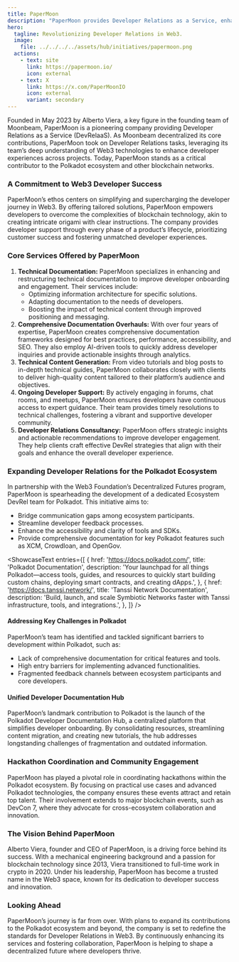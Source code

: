 ```yaml
---
title: PaperMoon
description: "PaperMoon provides Developer Relations as a Service, enhancing developer experiences in Web3 with tailored support, documentation, and technical solutions."
hero:
  tagline: Revolutionizing Developer Relations in Web3.
  image: 
    file: ../../../../assets/hub/initiatives/papermoon.png
  actions:
    - text: site
      link: https://papermoon.io/
      icon: external
    - text: X
      link: https://x.com/PaperMoonIO
      icon: external
      variant: secondary
---
```



Founded in May 2023 by Alberto Viera, a key figure in the founding team of Moonbeam, PaperMoon is a pioneering company providing Developer Relations as a Service (DevRelaaS). 
As Moonbeam decentralized its core contributions, PaperMoon took on Developer Relations tasks, leveraging its team’s deep understanding of Web3 technologies to enhance developer experiences across projects. Today, PaperMoon stands as a critical contributor to the Polkadot ecosystem and other blockchain networks.

### A Commitment to Web3 Developer Success
PaperMoon’s ethos centers on simplifying and supercharging the developer journey in Web3. By offering tailored solutions, PaperMoon empowers developers to overcome the complexities of blockchain technology, akin to creating intricate origami with clear instructions. The company provides developer support through every phase of a product’s lifecycle, prioritizing customer success and fostering unmatched developer experiences.

### Core Services Offered by PaperMoon
1. **Technical Documentation:** PaperMoon specializes in enhancing and restructuring technical documentation to improve developer onboarding and engagement. Their services include:
   - Optimizing information architecture for specific solutions.
   - Adapting documentation to the needs of developers.
   - Boosting the impact of technical content through improved positioning and messaging.
2. **Comprehensive Documentation Overhauls:** With over four years of expertise, PaperMoon creates comprehensive documentation frameworks designed for best practices, performance, accessibility, and SEO. They also employ AI-driven tools to quickly address developer inquiries and provide actionable insights through analytics.
3. **Technical Content Generation:** From video tutorials and blog posts to in-depth technical guides, PaperMoon collaborates closely with clients to deliver high-quality content tailored to their platform’s audience and objectives.
4. **Ongoing Developer Support:** By actively engaging in forums, chat rooms, and meetups, PaperMoon ensures developers have continuous access to expert guidance. Their team provides timely resolutions to technical challenges, fostering a vibrant and supportive developer community.
5. **Developer Relations Consultancy:** PaperMoon offers strategic insights and actionable recommendations to improve developer engagement. They help clients craft effective DevRel strategies that align with their goals and enhance the overall developer experience.

### Expanding Developer Relations for the Polkadot Ecosystem
In partnership with the Web3 Foundation’s Decentralized Futures program, PaperMoon is spearheading the development of a dedicated Ecosystem DevRel team for Polkadot. This initiative aims to:
- Bridge communication gaps among ecosystem participants.
- Streamline developer feedback processes.
- Enhance the accessibility and clarity of tools and SDKs.
- Provide comprehensive documentation for key Polkadot features such as XCM, Crowdloan, and OpenGov.

<ShowcaseText
  entries={[
    {
      href: 'https://docs.polkadot.com/',
      title: 'Polkadot Documentation',
      description: 'Your launchpad for all things Polkadot—access tools, guides, and resources to quickly start building custom chains, deploying smart contracts, and creating dApps.',
    },
    {
      href: 'https://docs.tanssi.network/',
      title: 'Tanssi Network Documentation',
      description: 'Build, launch, and scale Symbiotic Networks faster with Tanssi infrastructure, tools, and integrations.',
    },
  ]}
/>

#### Addressing Key Challenges in Polkadot
PaperMoon’s team has identified and tackled significant barriers to development within Polkadot, such as:
- Lack of comprehensive documentation for critical features and tools.
- High entry barriers for implementing advanced functionalities.
- Fragmented feedback channels between ecosystem participants and core developers.

#### Unified Developer Documentation Hub
PaperMoon’s landmark contribution to Polkadot is the launch of the Polkadot Developer Documentation Hub, a centralized platform that simplifies developer onboarding. By consolidating resources, streamlining content migration, and creating new tutorials, the hub addresses longstanding challenges of fragmentation and outdated information.

### Hackathon Coordination and Community Engagement
PaperMoon has played a pivotal role in coordinating hackathons within the Polkadot ecosystem. By focusing on practical use cases and advanced Polkadot technologies, the company ensures these events attract and retain top talent. Their involvement extends to major blockchain events, such as DevCon 7, where they advocate for cross-ecosystem collaboration and innovation.

### The Vision Behind PaperMoon
Alberto Viera, founder and CEO of PaperMoon, is a driving force behind its success. With a mechanical engineering background and a passion for blockchain technology since 2013, Viera transitioned to full-time work in crypto in 2020. Under his leadership, PaperMoon has become a trusted name in the Web3 space, known for its dedication to developer success and innovation.

### Looking Ahead
PaperMoon’s journey is far from over. With plans to expand its contributions to the Polkadot ecosystem and beyond, the company is set to redefine the standards for Developer Relations in Web3. By continuously enhancing its services and fostering collaboration, PaperMoon is helping to shape a decentralized future where developers thrive.